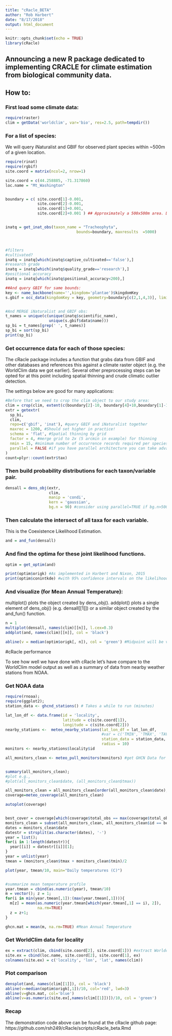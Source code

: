 ```yaml
---
title: "cRacle_BETA"
author: "Rob Harbert"
date: "8/17/2018"
output: html_document
---
```


```r
knitr::opts_chunk$set(echo = TRUE)
library(cRacle)
```

## Announcing a new R package dedicated to implementing CRACLE for climate estimation from biological community data.

## How to:

### First load some climate data:

```r
require(raster)
clim = getData('worldclim', var='bio', res=2.5, path=tempdir())
```

### For a list of species:

We will query iNaturalist and GBIF for observed plant species within ~500m of a given location. 

```r
require(rinat)
require(rgbif)
site.coord = matrix(ncol=2, nrow=1)

site.coord = c(44.258885, -71.317860)
loc.name = "Mt_Washington"


boundary = c( site.coord[1]-0.001, 
              site.coord[2]-0.001, 
              site.coord[1]+0.001, 
              site.coord[2]+0.001 ) ## Approximately a 500x500m area. Distorted at higher latitudes


inatq = get_inat_obs(taxon_name = "Tracheophyta", 
                               bounds=boundary, maxresults  =5000)



#filters
#cultivated?
inatq = inatq[which(inatq$captive_cultivated=='false'),]
#research grade
inatq = inatq[which(inatq$quality_grade=='research'),]
#positional accuracy
inatq = inatq[which(inatq$positional_accuracy<200),]

##And query GBIF for same bounds:
key <- name_backbone(name='',kingdom='plantae')$kingdomKey
s.gbif = occ_data(kingdomKey = key, geometry=boundary[c(2,1,4,3)], limit=2000)


#And MERGE iNaturalist and GBIF obs:
t_names = unique(c(unique(inatq$scientific_name), 
                   unique(s.gbif$data$name)))
sp_bi = t_names[grep(' ', t_names)]
sp_bi = sort(sp_bi)
print(sp_bi)

```

### Get occurrence data for each of those species: 

The cRacle package includes a function that grabs data from GBIF and other databases and references this against a climate raster object (e.g. the WorldClim data we got earlier). Several other preprocessing steps can be opted for at this point including spatial thinning and crude climatic outlier detection.

The settings below are good for many applications:


```r
#Before that we need to crop the clim object to our study area:
clim = crop(clim, extent(c(boundary[2]-10, boundary[4]+10,boundary[1]-10, boundary[3]+10)))
extr = getextr(
  sp_bi,
  clim,
  repo=c('gbif', 'inat'), #query GBIF and iNaturalist together
  maxrec = 1200, #Should set higher in practice! 
  schema = 'flat', #Spatial thinning by grid
  factor = 4, #merge grid to 2x (5 arcmin in example) for thinning
  nmin = 15, #minimum number of occurrence records required per species
  parallel = FALSE #if you have parallel architecture you can take advantage here
)
count=plyr::count(extr$tax)


```

### Then build probability distributions for each taxon/variable pair.

```r

densall = dens_obj(extr,
                   clim,
                   manip = 'condi',
                   kern = 'gaussian',
                   bg.n = 90) #consider using parallel=TRUE if bg.n>500
```

### Then calculate the intersect of all taxa for each variable. 

This is the Coexistence Likelihood Estimation.

```r
and = and_fun(densall)

```

### And find the optima for these joint likelihood functions.
```r
optim = get_optim(and)

print(optim$origk) #As implemented in Harbert and Nixon, 2015
print(optim$conintkde) #with 95% confidence intervals on the likelihood distribution.
```

### And visualize (for Mean Annual Temperature):

multiplot() plots the object created by dens_obj(). addplot() plots a single element of dens_obj() (e.g. densall[[1]]) or a similar object created by the and_fun() function.

```r
n = 1
multiplot(densall, names(clim)[[n]], l.cex=0.3)
addplot(and, names(clim)[[n]], col = 'black')

abline(v = median(optim$origk[, n]), col = 'green') #Midpoint will be very close to the optimum. Original method of Harbert and Nixon, 2015 returned a top 1% range to introduce some slop

```

#cRacle performance

To see how well we have done with cRacle let's have compare to the WorldClim model output as well as a summary of data from nearby weather stations from NOAA.

### Get NOAA data

```r
require(rnoaa);
require(ggplot2);
station_data <- ghcnd_stations() # Takes a while to run (minutes)

lat_lon_df <- data.frame(id = 'locality',
                         latitude = c(site.coord[1]),
                         longitude = c(site.coord[2]))
nearby_stations <-  meteo_nearby_stations(lat_lon_df = lat_lon_df, 
                                          #var = c('TMIN', 'TMAX', 'TAVG', 'PRCP'),
                                          station_data = station_data, 
                                          radius = 10)
monitors <- nearby_stations$locality$id

all_monitors_clean <- meteo_pull_monitors(monitors) #get GHCN Data for each nearby station.


summary(all_monitors_clean);
#plot e.g.,
#plot(all_monitors_clean$date, (all_monitors_clean$tmax))

all_monitors_clean = all_monitors_clean[order(all_monitors_clean$date),]
coverage=meteo_coverage(all_monitors_clean)

autoplot(coverage)


best_cover = coverage[which(coverage$total_obs == max(coverage$total_obs)),]$id;
monitors_clean = subset(all_monitors_clean, all_monitors_clean$id == best_cover)
dates = monitors_clean$date
datestr = strsplit(as.character(dates), '-')
year = list();
for(i in 1:length(datestr)){
  year[[i]] = datestr[[i]][1];
}
year = unlist(year)
tmean = (monitors_clean$tmax + monitors_clean$tmin)/2

plot(year, tmean/10, main="Daily temperatures (C)")


#summarize mean temperature profile
year.tmean = cbind(as.numeric(year), tmean/10)
m = vector(); z = 1;
for(i in min(year.tmean[,1]):(max(year.tmean[,1]))){
  m[z] = mean(as.numeric(year.tmean[which(year.tmean[,1] == i), 2]), 
              na.rm=TRUE)
  z = z+1;
}

ghcn.mat = mean(m, na.rm=TRUE) #Mean Annual Temperature

```

### Get WorldClim data for locality

```r
ex = extract(clim, cbind(site.coord[2], site.coord[1])) #extract Worldclim for site
site.ex = cbind(loc.name, site.coord[2], site.coord[1], ex)
colnames(site.ex) = c('locality', 'lon', 'lat', names(clim))
```


### Plot comparison

```r
densplot(and, names(clim[[1]]), col = 'black')
abline(v=median(optim$origk[,1])/10, col='red', lwd=3)
abline(v=ghcn.mat, col='blue')
abline(v=as.numeric(site.ex[,names(clim[[1]])])/10, col = 'green')


```


### Recap

The demonstration code above can be found at the cRacle github page: https://github.com/rsh249/cRacle/scripts/cRacle_beta.Rmd



